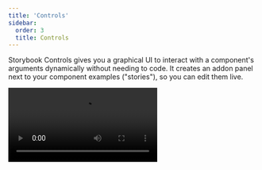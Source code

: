 ```yaml
---
title: 'Controls'
sidebar:
  order: 3
  title: Controls
---
```


<YouTubeCallout id="vAh0KdRcXpI" title="How to connect props with Storybook controls" />

Storybook Controls gives you a graphical UI to interact with a component's arguments dynamically without needing to code. It creates an addon panel next to your component examples ("stories"), so you can edit them live.

<Video src="../_assets/essentials/addon-controls-demo-optimized.mp4" />

Controls do not require any modification to your components. Stories for controls are:

* Convenient. Auto-generate controls based on React/Vue/Angular/etc. components.
* Portable. Reuse your interactive stories in documentation, tests, and even in designs.
* Rich. Customize the controls and interactive data to suit your exact needs.

To use the Controls addon, you need to write your stories using [args](../writing-stories/args.mdx). Storybook will automatically generate UI controls based on your args and what it can infer about your component. Still, you can configure the controls further using [argTypes](../api/arg-types.mdx), see below.

<Callout variant="info" icon="💡">
  If you have stories in the older pre-Storybook 6 style, check the [args & controls migration guide](https://medium.com/storybookjs/storybook-6-migration-guide-200346241bb5) to learn how to convert your existing stories for args.
</Callout>

## Choosing the control type

<IfRenderer renderer="angular">
  By default, Storybook will try to infer the required argTypes and associated controls for your stories based on the component's definition and initial value of the args using [Compodoc](https://compodoc.app/), a documentation generator for Angular applications that can extract the metadata of your components, including first-class support for Angular's `inputs`, `outputs`, `properties`, `methods`, and `view/content child/children`. If you opt-in to use it, you must take additional steps to set it up properly.

  Run the following command to install the tooling.

  {/* prettier-ignore-start */}

  <CodeSnippets path="compodoc-install.md" />

  {/* prettier-ignore-end */}

  Update your `angular.json` file to include the following configuration to include it in the Storybook's inbuilt builder configuration.

  {/* prettier-ignore-start */}

  <CodeSnippets path="angular-project-compodoc-config.md" />

  {/* prettier-ignore-end */}

  Finally, update your `.storybook/preview.ts` file to include the following configuration to import the metadata generated by Compodoc and use it to generate the controls and argTypes for your stories.

  {/* prettier-ignore-start */}

  <CodeSnippets path="storybook-preview-compodoc-config.md" />

  {/* prettier-ignore-end */}

  When you set the `component` annotation of the default export of your story file, it will be used to infer the controls and auto-generate the matching [`argTypes`](../api/arg-types.mdx) for your component.

  {/* prettier-ignore-start */}

  <CodeSnippets path="button-story-default-export-with-component.md" />

  {/* prettier-ignore-end */}
</IfRenderer>

<IfRenderer renderer="ember">
  By default, Storybook will try to infer the required argTypes and associated controls for your stories based on the metadata provided by the [`@storybook/ember-cli-storybook`](https://github.com/storybookjs/ember-cli-storybook) adapter. You'll need to take some additional steps to set it up properly.

  Update your `ember-cli-build.js` configuration file to include the adapter.

  {/* prettier-ignore-start */}

  <CodeSnippets path="storybook-ember-cli-build.md" />

  {/* prettier-ignore-end */}

  Restart your application to generate the metadata file (i.e., `storybook-docgen/index.json`) and update your `.storybook/preview.js` file to include it, which will be used to create the controls and argTypes for your stories.

  {/* prettier-ignore-start */}

  <CodeSnippets path="storybook-preview-custom-metadata.md" />

  {/* prettier-ignore-end */}

  <Callout variant="info">
    Enabling this feature will generate a `storybook-docgen/index.json` automatically with each build. For more information on how the metadata is generated, refer to [documentation](https://github.com/storybookjs/storybook/tree/next/code/frameworks/ember) for the Ember framework.
  </Callout>

  When you set the `component` annotation of the default export of your story file, it will be used to infer the controls and auto-generate the matching [`argTypes`](../api/arg-types.mdx) for your component.

  {/* prettier-ignore-start */}

  <CodeSnippets path="button-story-default-export-with-component.md" />

  {/* prettier-ignore-end */}
</IfRenderer>

<IfRenderer renderer="react">
  By default, Storybook will choose a control for each arg based on its initial value. This will work well with specific arg types (e.g., `boolean` or `string`). To enable them, add the `component` annotation to the default export of your story file, and it will be used to infer the controls and auto-generate the matching [`argTypes`](../api/arg-types.mdx) for your component using [`react-docgen`](https://github.com/reactjs/react-docgen), a documentation generator for React components that also includes first-class support for TypeScript.

  {/* prettier-ignore-start */}

  <CodeSnippets path="button-story-default-export-with-component.md" />

  {/* prettier-ignore-end */}
</IfRenderer>

<IfRenderer renderer="vue">
  By default, Storybook will choose a control for each arg based on its initial value. This will work well with specific arg types (e.g., `boolean` or `string`). To enable them, add the `component` annotation to the default export of your story file, and it will be used to infer the controls and auto-generate the matching [`argTypes`](../api/arg-types.mdx) for your component using [`vue-docgen-api`](https://github.com/vue-styleguidist/vue-styleguidist/tree/dev/packages/vue-docgen-api), including first-class support for Vue's `props`, `events`, and `slots`.

  {/* prettier-ignore-start */}

  <CodeSnippets path="button-story-default-export-with-component.md" />

  {/* prettier-ignore-end */}
</IfRenderer>

<IfRenderer renderer="web-components">
  By default, Storybook will try to infer the required argTypes and associated controls for your stories based on the component's definition and the initial value of the args. You'll need to take some additional steps to set it up properly. You can opt to generate a [`custom-elements.json`](https://github.com/webcomponents/custom-elements-json) file with [`@custom-elements-manifest/analyzer`](https://github.com/open-wc/custom-elements-manifest) if you're using the `pre-v1.0.0` version of the elements file or [`@custom-elements-manifest/analyzer`](https://github.com/open-wc/custom-elements-manifest/tree/master/packages/analyzer) for newer versions and configure it in your Storybook UI configuration file (i.e., `.storybook/preview.js|ts`) to enable it.

  {/* prettier-ignore-start */}

  <CodeSnippets path="storybook-preview-custom-elements-config.md" />

  {/* prettier-ignore-end */}

  When you set the `component` annotation of the default export of your story file, it will be used to infer the controls and auto-generate the matching [`argTypes`](../api/arg-types.mdx) for your component.

  {/* prettier-ignore-start */}

  <CodeSnippets path="button-story-default-export-with-component.md" />

  {/* prettier-ignore-end */}
</IfRenderer>

<IfRenderer renderer={[ 'html', 'svelte', 'preact', 'qwik', 'solid' ]}>
  By default, Storybook will choose a control for each arg based on its initial value. This will work well with specific arg types (e.g., `boolean` or `string`). To enable them, add the `component` annotation to the default export of your story file, and it will be used to infer the controls and auto-generate the matching [`argTypes`](../api/arg-types.mdx) for your component provided by the framework you've chosen to use.

  {/* prettier-ignore-start */}

  <CodeSnippets path="button-story-default-export-with-component.md" />

  {/* prettier-ignore-end */}

  <Callout variant="info">
    If you're using a framework that doesn't support this feature, you'll need to define the `argTypes` for your component [manually](#fully-custom-args).
  </Callout>
</IfRenderer>

For instance, suppose you have a `variant` arg on your story that should be `primary` or `secondary`:

{/* prettier-ignore-start */}

<CodeSnippets path="button-story-controls-primary-variant.md" usesCsf3 csf2Path="essentials/controls#snippet-button-story-controls-primary-variant" />

{/* prettier-ignore-end */}

By default, Storybook will render a free text input for the `variant` arg:

![Essential addon Controls using a string](../_assets/essentials/addon-controls-args-variant-string.png)

It works as long as you type a valid string into the auto-generated text control. Still, it's not the best UI for our scenario, given that the component only accepts `primary` or `secondary` as variants. Let’s replace it with Storybook’s radio component.

We can specify which controls get used by declaring a custom [argType](../api/arg-types.mdx) for the `variant` property. ArgTypes encode basic metadata for args, such as name, description, and defaultValue for an arg. These get automatically filled in by Storybook Docs.

`ArgTypes` can also contain arbitrary annotations, which the user can override. Since `variant` is a property of the component, let's put that annotation on the default export.

{/* prettier-ignore-start */}

<CodeSnippets path="button-story-controls-radio-group.md" />

{/* prettier-ignore-end */}

<Callout variant="info" icon="💡">
  ArgTypes are a powerful feature that can be used to customize the controls for your stories. For more information, see the documentation about [customizing controls](#annotation) with `argTypes` annotation.
</Callout>

This replaces the input with a radio group for a more intuitive experience.

![Essential Control addon with a radio group](../_assets/essentials/addon-controls-args-variant-optimized.png)

## Custom control type matchers

Controls can automatically be inferred from arg's name with [regex](https://developer.mozilla.org/docs/Web/JavaScript/Reference/Global_Objects/RegExp), but currently only for the color picker and date picker controls. If you've used the Storybook CLI to setup your project, it should have automatically created the following defaults in `.storybook/preview.js`:

| Control   | Default regex                            | Description                                               |
| --------- | ---------------------------------------- | --------------------------------------------------------- |
| **color** | <code>{`/(background\|color)$/i`}</code> | Will display a color picker UI for the args that match it |
| **date**  | `/Date$/`                                | Will display a date picker UI for the args that match it  |

If you haven't used the CLI to set the configuration, or if you want to define your patterns, use the `matchers` property in the `controls` parameter:

{/* prettier-ignore-start */}

<CodeSnippets path="storybook-addon-controls-custom-matchers.md" />

{/* prettier-ignore-end */}

<IfRenderer renderer={['angular', 'ember', 'html', 'preact', 'qwik', 'react', 'solid', 'vue', 'web-components' ]}>
  {/* Uncomment once frameworks that support custom templates are enabled to prevent misinformation about the example */}

  ## Fully custom args

  Until now, we only used auto-generated controls based on the component for which we're writing stories. If we are writing [complex stories](../writing-stories/stories-for-multiple-components.mdx), we may want to add controls for args that aren’t part of the component. For example, here's how you could use a `footer` arg to populate a child component:

  {/* prettier-ignore-start */}

  <CodeSnippets path="page-story-slots.md" usesCsf3 csf2Path="writing-stories/args#snippet-page-story-slots" />

  {/* prettier-ignore-end */}

  By default, Storybook will add controls for all args that:

  * It infers from the component definition [if your framework supports it](../configure/integration/frameworks-feature-support.mdx).

  * Appear in the list of args for your story.

  Using `argTypes`, you can change the display and behavior of each control.
</IfRenderer>

### Dealing with complex values

When dealing with non-primitive values, you'll notice that you'll run into some limitations. The most obvious issue is that not every value can be represented as part of the `args` param in the URL, losing the ability to share and deep link to such a state. Beyond that, complex values such as JSX cannot be synchronized between the manager (e.g., Controls addon) and the preview (your story).

One way to deal with this is to use primitive values (e.g., strings) as arg values and add a custom `render` function to convert them to their complex counterpart before rendering. It isn't the nicest way to do it (see below), but certainly the most flexible.

{/* prettier-ignore-start */}

<CodeSnippets path="component-story-custom-args-complex.md" usesCsf3 csf2Path="essentials/controls#snippet-component-story-custom-args-complex" />

{/* prettier-ignore-end */}

Unless you need the flexibility of a function, an easier way to map primitives to complex values before rendering is to define a `mapping`; additionally, you can specify `control.labels` to configure custom labels for your checkbox, radio, or select input.

{/* prettier-ignore-start */}

<CodeSnippets path="component-story-custom-args-mapping.md" />

{/* prettier-ignore-end */}

Note that both `mapping` and `control.labels` don't have to be exhaustive. If the currently selected option is not listed, it's used verbatim.

## Creating and editing stories from controls

The Controls addon allows you to create or edit stories, directly from the Controls panel.

### Create a new story

Open the Controls panel for a story and adjust the value of a control. Then save those changes as a new story.

<Video src="../_assets/get-started/new-story-from-controls-optimized.mp4" />

<If renderer="react">
  If you're working on a component that does not yet have any stories, you can click the ➕ button in the sidebar to search for your component and have a basic story created for you.

  <Video src="../_assets/get-started/new-component-story-from-plus-button-optimized.mp4" />
</If>

### Edit a story

You can also update a control's value, then save the changes to the story. The story file's code will be updated for you.

<Video src="../_assets/get-started/edit-story-from-controls-optimized.mp4" />

### Disable creating and editing of stories

If you don't want to allow the creation or editing of stories from the Controls panel, you can disable this feature by setting the `disableSave` parameter to `true` in the `parameters.controls` parameter in your `.storybook/preview.js` file.

## Configuration

The Controls addon can be configured in two ways:

* Individual controls can be configured via control annotations.
* The addon's appearance can be configured via parameters.

### Annotation

As shown above, you can configure individual controls with the “control" annotation in the [argTypes](../api/arg-types.mdx) field of either a component or story. Below is a condensed example and table featuring all available controls.

| Data Type   | Control        | Description                                                                                                                                                                                                                 |
| ----------- | -------------- | --------------------------------------------------------------------------------------------------------------------------------------------------------------------------------------------------------------------------- |
| **boolean** | `boolean`      | Provides a toggle for switching between possible states.<br /> `argTypes: { active: { control: 'boolean' }}`                                                                                                                |
| **number**  | `number`       | Provides a numeric input to include the range of all possible values.<br /> `argTypes: { even: { control: { type: 'number', min:1, max:30, step: 2 } }}`                                                                    |
|             | `range`        | Provides a range slider component to include all possible values.<br /> `argTypes: { odd: { control: { type: 'range', min: 1, max: 30, step: 3 } }}`                                                                        |
| **object**  | `object`       | Provides a JSON-based editor component to handle the object's values.<br /> Also allows edition in raw mode.<br /> `argTypes: { user: { control: 'object' }}`                                                               |
| **array**   | `object`       | Provides a JSON-based editor component to handle the array's values.<br /> Also allows edition in raw mode.<br /> `argTypes: { odd: { control: 'object' }}`                                                                 |
|             | `file`         | Provides a file input component that returns an array of URLs.<br /> Can be further customized to accept specific file types.<br /> `argTypes: { avatar: { control: { type: 'file', accept: '.png' } }}`                    |
| **enum**    | `radio`        | Provides a set of radio buttons based on the available options.<br /> `argTypes: { contact: { control: 'radio', options: ['email', 'phone', 'mail'] }}`                                                                     |
|             | `inline-radio` | Provides a set of inlined radio buttons based on the available options.<br /> `argTypes: { contact: { control: 'inline-radio', options: ['email', 'phone', 'mail'] }}`                                                      |
|             | `check`        | Provides a set of checkbox components for selecting multiple options.<br /> `argTypes: { contact: { control: 'check', options: ['email', 'phone', 'mail'] }}`                                                               |
|             | `inline-check` | Provides a set of inlined checkbox components for selecting multiple options.<br /> `argTypes: { contact: { control: 'inline-check', options: ['email', 'phone', 'mail'] }}`                                                |
|             | `select`       | Provides a drop-down list component to handle single value selection. `argTypes: { age: { control: 'select', options: [20, 30, 40, 50] }}`                                                                                  |
|             | `multi-select` | Provides a drop-down list that allows multiple selected values. `argTypes: { countries: { control: 'multi-select', options: ['USA', 'Canada', 'Mexico'] }}`                                                                 |
| **string**  | `text`         | Provides a freeform text input. <br /> `argTypes: { label: { control: 'text' }}`                                                                                                                                            |
|             | `color`        | Provides a color picker component to handle color values.<br /> Can be additionally configured to include a set of color presets.<br /> `argTypes: { color: { control: { type: 'color', presetColors: ['red', 'green']} }}` |
|             | `date`         | Provides a datepicker component to handle date selection. `argTypes: { startDate: { control: 'date' }}`                                                                                                                     |

<Callout variant="info" icon="💡">
  The `date` control will convert the date into a UNIX timestamp when the value changes. It's a known limitation that will be fixed in a future release. If you need to represent the actual date, you'll need to update the story's implementation and convert the value into a date object.
</Callout>

{/* prettier-ignore-start */}

<CodeSnippets path="gizmo-story-controls-customization.md" />

{/* prettier-ignore-end */}

<Callout variant="info" icon="💡">
  Numeric data types will default to a `number` control unless additional configuration is provided.
</Callout>

### Parameters

Controls supports the following configuration [parameters](../writing-stories/parameters.mdx), either globally or on a per-story basis:

#### Show full documentation for each property

Since Controls is built on the same engine as Storybook Docs, it can also show property documentation alongside your controls using the expanded parameter (defaults to false). This means you embed a complete [`Controls`](../api/doc-blocks/doc-block-controls.mdx) doc block in the controls panel. The description and default value rendering can be [customized](#fully-custom-args) like the doc block.

To enable expanded mode globally, add the following to [`.storybook/preview.js`](../configure/index.mdx#configure-story-rendering):

{/* prettier-ignore-start */}

<CodeSnippets path="storybook-preview-expanded-controls.md" />

{/* prettier-ignore-end */}

Here's what the resulting UI looks like:

![Controls addon expanded](../_assets/essentials/addon-controls-expanded.png)

#### Specify initial preset color swatches

For `color` controls, you can specify an array of `presetColors`, either on the `control` in `argTypes`, or as a parameter under the `controls` namespace:

{/* prettier-ignore-start */}

<CodeSnippets path="storybook-preview-parameters-color-swatches.md" />

{/* prettier-ignore-end */}

Color presets can be defined as an object with `color` and `title` or a simple CSS color string. These will then be available as swatches in the color picker. When you hover over the color swatch, you'll be able to see its title. It will default to the nearest CSS color name if none is specified.

#### Filtering controls

In specific cases, you may be required to display only a limited number of controls in the controls panel or all except a particular set.

To make this possible, you can use optional `include` and `exclude` configuration fields in the `controls` parameter, which you can define as an array of strings or a regular expression.

Consider the following story snippets:

{/* prettier-ignore-start */}

<CodeSnippets path="component-story-disable-controls-regex.md" usesCsf3 csf2Path="essentials/controls#snippet-component-story-disable-controls-regex" />

{/* prettier-ignore-end */}

#### Sorting controls

By default, controls are unsorted and use whatever order the args data is processed in (`none`). Additionally, you can sort them alphabetically by the arg's name (`alpha`) or with the required args first (`requiredFirst`).

Consider the following snippet to force required args first:

{/* prettier-ignore-start */}

<CodeSnippets path="component-story-sort-controls.md" />

{/* prettier-ignore-end */}

### Disable controls for specific properties

Aside from the features already documented here, Controls can also be disabled for individual properties.

Suppose you want to turn off Controls for a property called `foo` in a component's story. The following example illustrates how:

{/* prettier-ignore-start */}

<CodeSnippets path="component-story-disable-controls.md" />

{/* prettier-ignore-end */}

Resulting in the following change in Storybook UI:

<Video src="../_assets/essentials/addon-controls-disable-specific-prop-optimized.mp4" />

The previous example also removed the prop documentation from the table. In some cases, this is fine. However, sometimes you might want to render the prop documentation without a control. The following example illustrates how:

{/* prettier-ignore-start */}

<CodeSnippets path="component-story-disable-controls-alt.md" />

{/* prettier-ignore-end */}

<Callout variant="info" icon="💡">
  As with other Storybook properties, such as [decorators](../writing-stories/decorators.mdx), you can apply the same pattern at a story level for more granular cases.
</Callout>

### Conditional controls

In some cases, it's useful to be able to conditionally exclude a control based on the value of another control. Controls supports basic versions of these use cases with the `if`, which can take a simple query object to determine whether to include the control.

Consider a collection of "advanced" settings only visible when the user toggles an "advanced" toggle.

{/* prettier-ignore-start */}

<CodeSnippets path="component-story-conditional-controls-toggle.md" />

{/* prettier-ignore-end */}

Or consider a constraint where if the user sets one control value, it doesn't make sense for the user to be able to set another value.

{/* prettier-ignore-start */}

<CodeSnippets path="component-story-conditional-controls-mutual-exclusion.md" />

{/* prettier-ignore-end */}

The query object must contain either an `arg` or `global` target:

| field  | type   | meaning                       |
| ------ | ------ | ----------------------------- |
| arg    | string | The ID of the arg to test.    |
| global | string | The ID of the global to test. |

It may also contain at most one of the following operators:

| operator | type    | meaning                                              |
| -------- | ------- | ---------------------------------------------------- |
| truthy   | boolean | Is the target value truthy?                          |
| exists   | boolean | Is the target value defined?                         |
| eq       | any     | Is the target value equal to the provided value?     |
| neq      | any     | Is the target value NOT equal to the provided value? |

If no operator is provided, that is equivalent to `{ truthy: true }`.

<IfRenderer renderer={[ 'angular', 'ember', 'web-components' ]}>
  ## Troubleshooting

  ### Controls are not automatically generated for my component

  If you're working with Angular, Ember, or Web Components, automatic argTypes and controls inference will not work out of the box and requires you to provide [additional configuration](#choosing-the-control-type) to allow Storybook to retrieve the necessary metadata and generate the needed argTypes and controls for your stories. However, if you need additional customization, you can always [define them manually](#fully-custom-args).
</IfRenderer>

## API

### Parameters

This addon contributes the following [parameters](../writing-stories/parameters.mdx) to Storybook, under the `controls` namespace:

#### `disable`

Type: `boolean`

Disable this addon's behavior. If you wish to disable this addon for the entire Storybook, you should do so when registering `addon-essentials`. See the [essential addon's docs](../essentials/index.mdx#disabling-addons) for more information.

This parameter is most useful to allow overriding at more specific levels. For example, if this parameter is set to `true` at the project level, it could then be re-enabled by setting it to `false` at the meta (component) or story level.

#### `exclude`

Type: `string[] | RegExp`

Specifies which properties to exclude from the Controls addon panel. Any properties whose names match the regex or are part of the array will be left out. See [usage example](#filtering-controls), above.

#### `expanded`

Type: `boolean`

Show the full documentation for each property in the Controls addon panel, including the description and default value. See [usage example](#show-full-documentation-for-each-property), above.

#### `include`

Type: `string[] | RegExp`

Specifies which properties to include in the Controls addon panel. Any properties whose names don't match the regex or are not part of the array will be left out. See [usage example](#filtering-controls), above.

#### `presetColors`

Type: `(string | { color: string; title?: string })[]`

Specify preset color swatches for the color picker control. The color value may be any valid CSS color. See [usage example](#specify-initial-preset-color-swatches), above.

#### `sort`

Type: `'none' | 'alpha' | 'requiredFirst'`

Default: `'none'`

Specifies how the controls are sorted.

* **none**: Unsorted, displayed in the same order the arg types are processed in
* **alpha**: Sorted alphabetically, by the arg type's name
* **requiredFirst**: Same as `alpha`, with any required arg types displayed first

#### `disableSave`

Type: `boolean`

Default: `false`

Disable the ability to create or edit stories from the Controls panel.
